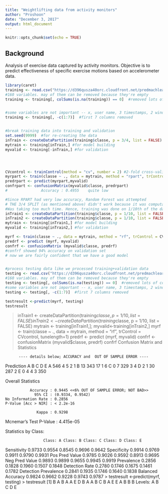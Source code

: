 ```yaml
---
title: "Weightlifting data from activity monitors"
author: "Proshoon"
date: "December 3, 2017"
output: html_document
---
```


```r
knitr::opts_chunk$set(echo = TRUE)
```

## Background

Analysis of exercise data captured by activity monitors.
Objective is to predict effectiveness of specific exercise motions based on accelerometer data.
```r
library(caret)
training <- read.csv("https://d396qusza40orc.cloudfront.net/predmachlearn/pml-training.csv", na.strings = c("NA", "#DIV/0!", ""))
#160 variables. may of them can be removed because they're empty
training <- training[, colSums(is.na(training)) == 0]  #removed lots of columns ; 160->60


#some variables are not important -- x, user name, 3 timestamps, 2 windows; remove them; basically first 7 columns
training <- training[, -c(1:7)]  #first 7 columns removed


#break training data into training and validation
set.seed(9999)  #for re-creating the data
inTrain <- createDataPartition(training$classe, p = 3/4, list = FALSE)
mytrain <- training[inTrain,] #for model building
myvalid <- training[-inTrain,] #for validation




CVcontrol <- trainControl(method = "cv", number = 2) #2-fold cross-validation, 10 was proved too computationally heavy for RF
myrpart <- train(classe ~ ., data = mytrain, method = "rpart", trControl = CVcontrol) #rpart applied
predrpart <- predict(myrpart,myvalid)
confrpart <- confusionMatrix(myvalid$classe, predrpart)
#               Accuracy : 0.4955    quite low   

#Since RPART had very low accuracy, Random Forest was attempted
# THE 3/4 SPLIT (as mentioned above) didn't work because it was computationally very heavy. 
#Was taking too much time. Hence, training was done on 1/10th of the data
inTrain1 <- createDataPartition(training$classe, p = 1/10, list = FALSE)
inTrain2 <- createDataPartition(training$classe, p = 1/10, list = FALSE)
mytrain <- training[inTrain1,] #for model building
myvalid <- training[inTrain2,] #for validation

myrf <- train(classe ~ ., data = mytrain, method = "rf", trControl = CVcontrol) #rf applied
predrf <- predict (myrf, myvalid)
confrf <- confusionMatrix (myvalid$classe, predrf)
#confrf showed 94% accuracy on validation set
# now we are fairly confident that we have a good model


#process testing data like we processed training+validation data
testing <- read.csv("https://d396qusza40orc.cloudfront.net/predmachlearn/pml-testing.csv", na.strings = c("NA", "#DIV/0!", ""))
#160 variables. may of them can be removed because they're empty
testing <- testing[, colSums(is.na(testing)) == 0]  #removed lots of columns ; 160->60
#some variables are not important -- x, user name, 3 timestamps, 2 windows; remove them; basically first 7 columns
testing <- testing[, -c(1:7)]  #first 7 columns removed

testresult <-predict(myrf, testing)
testresult

```
> inTrain1 <- createDataPartition(training$classe, p = 1/10, list = FALSE)
> inTrain2 <- createDataPartition(training$classe, p = 1/10, list = FALSE)
> mytrain <- training[inTrain1,]; myvalid<-training[inTrain2,]
> myrf <- train(classe ~ ., data = mytrain, method = "rf", trControl = CVcontrol, tunelength=1)
> predrf <- predict (myrf, myvalid)
> confrf <- confusionMatrix (myvalid$classe, predrf)
> confrf
Confusion Matrix and Statistics

          ---- details below; ACCURACY and  OUT OF SAMPLE ERROR ----
Prediction   A   B   C   D   E
         A 546   4   5   2   1
         B  13 343  17   1   6
         C   0   7 329   3   4
         D   2   1  30 287   2
         E   0   4   4   3 350

Overall Statistics
                                          
               Accuracy : 0.9445 <<6% OUT OF SAMPLE ERROR; NOT BAD>>          
                 95% CI : (0.9334, 0.9542)
    No Information Rate : 0.2856          
    P-Value [Acc > NIR] : < 2.2e-16       
                                          
                  Kappa : 0.9298          
 Mcnemar's Test P-Value : 4.415e-05       

Statistics by Class:

                     Class: A Class: B Class: C Class: D Class: E
Sensitivity            0.9733   0.9554   0.8545   0.9696   0.9642
Specificity            0.9914   0.9769   0.9911   0.9790   0.9931
Pos Pred Value         0.9785   0.9026   0.9592   0.8913   0.9695
Neg Pred Value         0.9893   0.9899   0.9655   0.9945   0.9919
Prevalence             0.2856   0.1828   0.1960   0.1507   0.1848
Detection Rate         0.2780   0.1746   0.1675   0.1461   0.1782
Detection Prevalence   0.2841   0.1935   0.1746   0.1640   0.1838
Balanced Accuracy      0.9824   0.9662   0.9228   0.9743   0.9787
> testresult <-predict(myrf, testing)
> testresult
 [1] B A B A A E D B A A B C B A E E A B B B
Levels: A B C D E




```r
```

